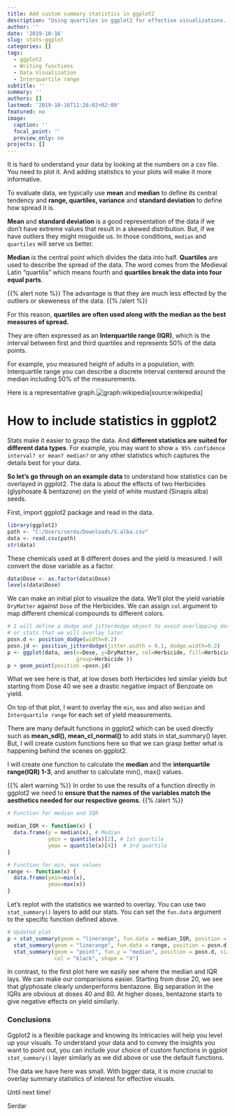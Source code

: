 ```yaml
---
title: Add custom summary statistics in ggplot2
description: "Using quartiles in ggplot2 for effective visualizations. Writing functions in R. Using Position_jitterdodge."
author: ''
date: '2019-10-16'
slug: stats-ggplot
categories: []
tags:
  - ggplot2
  - Writing functions
  - Data Visualization
  - Interquartile range
subtitle: ''
summary: ''
authors: []
lastmod: '2019-10-16T11:26:02+02:00'
featured: no
image:
  caption: ''
  focal_point: ''
  preview_only: no
projects: []
---
```


It is hard to understand your data by looking at the numbers on a csv file. You need to plot it. And adding statistics to your plots will make it more informative.  

To evaluate data, we typically use **mean** and **median** to define its central tendency and **range, quartiles, variance** and **standard deviation** to define how spread it is. 

**Mean** and **standard deviation** is a good representation of the data if we don't have extreme values that result in a skewed distribution. But, if we have outliers they might misguide us. In those conditions,  `median` and `quartiles` will serve us better. 

**Median** is the central point which divides the data into half. **Quartiles** are used to describe the spread of the data. The word comes from the Medieval Latin "quartilis" which means fourth and **quartiles break the data into four equal parts**. 

{{%  alert note %}}
The advantage is that they are much less effected by the outliers or skeweness of the data.
{{%  /alert %}}

For this reason, **quartiles are often used along with the median as the best measures of spread.**

They are often expressed as an **Interquartile range (IQR)**, which is the interval between first and third quartiles and represents 50% of the data points.

For example, you measured height of adults in a population, with Interquartile range you can describe a discrete interval centered around the median including 50% of the measurements.

Here is a representative graph.![graph:wikipedia](/img/quartiles.png)[source:wikipedia]


# How to include statistics in ggplot2

Stats make it easier to grasp the data. And **different statistics are suited for different data types**. For example, you may want to show `a 95% confidence interval? or mean? median?` or any other statistics which captures the details best for your data.

**So let's go through on an example data** to understand how statistics can be overlayed in ggplot2. The data is about the effects of two Herbicides (glyphosate & bentazone) on the yield of white mustard (Sinapis alba) seeds.

First, import ggplot2 package and read in the data. 

```r
library(ggplot2)
path <- "C:/Users/serda/Downloads/S.alba.csv"
data <- read.csv(path)
str(data)
```


These chemicals used at 8 different doses and the yield is measured. I will convert the dose variable as a factor. 

```r
data$Dose <- as.factor(data$Dose)
levels(data$Dose)
```

We can make an initial plot to visualize the data. We'll plot the yield variable `DryMatter` against `Dose` of the Herbicides. We can assign `col` argument to map different chemical compounds to different colors.

```r
# I will define a dodge and jitterdodge object to avoid overlapping data points 
# or stats that we will overlay later
posn.d <- position_dodge(width=0.2)
posn.jd <- position_jitterdodge(jitter.width = 0.1, dodge.width=0.2)
p <- ggplot(data, aes(x=Dose, y=DryMatter, col=Herbicide, fill=Herbicide, 
                      group=Herbicide ))
p + geom_point(position =posn.jd)
```

What we see here is that, at low doses both Herbicides led similar yields but starting from Dose 40 we see a drastic negative impact of Benzoate on yield. 

On top of that plot, I want to overlay the `min`, `max` and also `median` and `Interquartile range` for each set of yield measurements.

There are many default functions in ggplot2 which can be used directly such as **mean_sdl(), mean_cl_normal()** to add stats in stat_summary() layer. But, I will create custom functions here so that we can grasp better what is happening behind the scenes on ggplot2. 

I will create one function to calculate the **median** and the **interquartile range(IQR) 1-3**, and another to calculate min(), max() values. 

{{%  alert warning %}}
In order to use the results of a function directly in ggplot2 we need to **ensure that the names of the variables match the aesthetics needed for our respective geoms**.
{{%  /alert %}}

```r
# Function for median and IQR

median_IQR <- function(x) {
  data.frame(y = median(x), # Median
             ymin = quantile(x)[2], # 1st quartile
             ymax = quantile(x)[4])  # 3rd quartile
}

# Function for min, max values
range <- function(x) {
  data.frame(ymin=min(x),
             ymax=max(x))
}

```


Let's replot with the statistics we wanted to overlay. You can use two `stat_summary()` layers to add our stats. You can set the `fun.data` argument to the specific function defined above.

```r
# Updated plot
p + stat_summary(geom = "linerange", fun.data = median_IQR, position = posn.d, size=3) + 
  stat_summary(geom = "linerange", fun.data = range, position = posn.d, size=3, alpha=0.5)+ 
  stat_summary(geom = "point", fun.y = "median", position = posn.d, size = 3, 
               col = "black", shape = "X")
```

In contrast, to the first plot here we easily see where the median and IQR lays. We can make our comparisions easier. Starting from dose 20, we see that glyphosate clearly underperforms bentazone. Big separation in the IQRs are obvious at doses 40 and 80. At higher doses, bentazone starts to give negative effects on yield similarly.

### Conclusions 

Ggplot2 is a flexible package and knowing its intricacies will help you level up your visuals. To understand your data and to convey the insights you want to point out, you can include your choice of custom functions in ggplot `stat_summary()` layer similarly as we did above or use the default functions. 

The data we have here was small. With bigger data, it is more crucial to overlay summary statistics of interest for effective visuals.


Until next time!

Serdar

